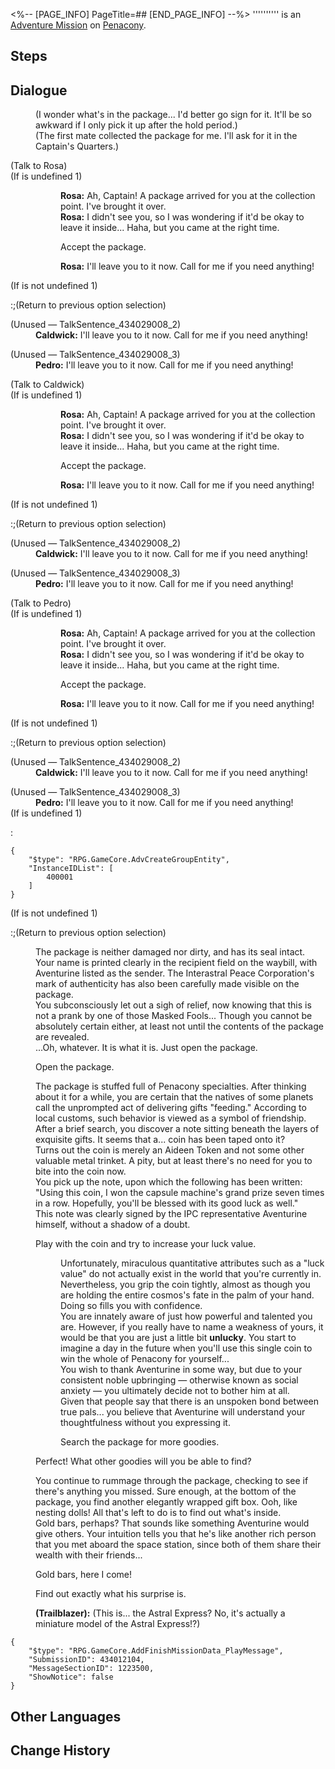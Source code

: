 <%-- [PAGE_INFO]
PageTitle=##
[END_PAGE_INFO] --%>
{{Stub|Dialogue.}}
{{Mission Infobox
|id            = 4340121
|title         = 
|image         = <!--Mission .png-->
|type          = Adventure
|event_name    = 
|chapter       = 
|requirements  = [[Adventure Mission]] ''[[Cloud-Bound Hearts]]'' completed
|summary       = <!--official mission summary from Fate's Atlas-->
|characters    = Caldwick; Pedro; Rosa; Trailblazer
|startLocation = [[Penacony]] - [[(The Radiant Feldspar/The Trailblaze's Stern/The Tatalov/The Soaring Clock Hand)]]
|world         = Penacony
|area          = (The Radiant Feldspar/The Trailblaze's Stern/The Tatalov/The Soaring Clock Hand)
|prev          = Cloud-Bound Hearts
|next          = 
|rewards       = Symbol of Fortune*1; Astral Express Miniature (Limited Edition)*1; Adventure Log*2; Golden Limited - Aideen Token*1; Credit*5,000
}}
'''''''''' is an [[Adventure Mission]] on [[Penacony]].

==Steps==


<!--
==Gameplay Notes==

--><!--
==Trial Character==

-->
==Dialogue==
{{Stub Dialogue}}
:(I wonder what's in the package... I'd better go sign for it. It'll be so awkward if I only pick it up after the hold period.)
:(The first mate collected the package for me. I'll ask for it in the Captain's Quarters.)

;(Talk to Rosa)
;(If {{F|MissionCV-2030501-undefined}} is undefined 1)
::'''Rosa:''' Ah, Captain! A package arrived for you at the collection point. I've brought it over.
::'''Rosa:''' I didn't see you, so I was wondering if it'd be okay to leave it inside... Haha, but you came at the right time.
::{{DIcon|Arrow}} Accept the package.
::'''Rosa:''' I'll leave you to it now. Call for me if you need anything!
;(If {{F|MissionCV-2030501-undefined}} is not undefined 1)
:;(Return to previous option selection)
;(Unused &mdash; TalkSentence_434029008_2)
:'''Caldwick:''' I'll leave you to it now. Call for me if you need anything!

;(Unused &mdash; TalkSentence_434029008_3)
:'''Pedro:''' I'll leave you to it now. Call for me if you need anything!

;(Talk to Caldwick)
;(If {{F|MissionCV-2030501-undefined}} is undefined 1)
::'''Rosa:''' Ah, Captain! A package arrived for you at the collection point. I've brought it over.
::'''Rosa:''' I didn't see you, so I was wondering if it'd be okay to leave it inside... Haha, but you came at the right time.
::{{DIcon|Arrow}} Accept the package.
::'''Rosa:''' I'll leave you to it now. Call for me if you need anything!
;(If {{F|MissionCV-2030501-undefined}} is not undefined 1)
:;(Return to previous option selection)
;(Unused &mdash; TalkSentence_434029008_2)
:'''Caldwick:''' I'll leave you to it now. Call for me if you need anything!

;(Unused &mdash; TalkSentence_434029008_3)
:'''Pedro:''' I'll leave you to it now. Call for me if you need anything!

;(Talk to Pedro)
;(If {{F|MissionCV-2030501-undefined}} is undefined 1)
::'''Rosa:''' Ah, Captain! A package arrived for you at the collection point. I've brought it over.
::'''Rosa:''' I didn't see you, so I was wondering if it'd be okay to leave it inside... Haha, but you came at the right time.
::{{DIcon|Arrow}} Accept the package.
::'''Rosa:''' I'll leave you to it now. Call for me if you need anything!
;(If {{F|MissionCV-2030501-undefined}} is not undefined 1)
:;(Return to previous option selection)
;(Unused &mdash; TalkSentence_434029008_2)
:'''Caldwick:''' I'll leave you to it now. Call for me if you need anything!

;(Unused &mdash; TalkSentence_434029008_3)
:'''Pedro:''' I'll leave you to it now. Call for me if you need anything!
;(If {{F|MissionCV-2030501-undefined}} is undefined 1)
:<pre>{
	"$type": "RPG.GameCore.AdvCreateGroupEntity",
	"InstanceIDList": [
		400001
	]
}</pre>
;(If {{F|MissionCV-2030501-undefined}} is not undefined 1)
:;(Return to previous option selection)
:The package is neither damaged nor dirty, and has its seal intact. Your name is printed clearly in the recipient field on the waybill, with Aventurine listed as the sender. The Interastral Peace Corporation's mark of authenticity has also been carefully made visible on the package.
:You subconsciously let out a sigh of relief, now knowing that this is not a prank by one of those Masked Fools... Though you cannot be absolutely certain either, at least not until the contents of the package are revealed.
:...Oh, whatever. It is what it is. Just open the package.
:{{DIcon|Arrow}} Open the package.
:The package is stuffed full of Penacony specialties. After thinking about it for a while, you are certain that the natives of some planets call the unprompted act of delivering gifts "feeding." According to local customs, such behavior is viewed as a symbol of friendship.
:After a brief search, you discover a note sitting beneath the layers of exquisite gifts. It seems that a... coin has been taped onto it?
:Turns out the coin is merely an Aideen Token and not some other valuable metal trinket. A pity, but at least there's no need for you to bite into the coin now.
:You pick up the note, upon which the following has been written: "Using this coin, I won the capsule machine's grand prize seven times in a row. Hopefully, you'll be blessed with its good luck as well."
:This note was clearly signed by the IPC representative Aventurine himself, without a shadow of a doubt.
:{{DIcon|Arrow}} Play with the coin and try to increase your luck value.
::Unfortunately, miraculous quantitative attributes such as a "luck value" do not actually exist in the world that you're currently in. Nevertheless, you grip the coin tightly, almost as though you are holding the entire cosmos's fate in the palm of your hand. Doing so fills you with confidence.
::You are innately aware of just how powerful and talented you are. However, if you really have to name a weakness of yours, it would be that you are just a little bit '''unlucky'''. You start to imagine a day in the future when you'll use this single coin to win the whole of Penacony for yourself...
::You wish to thank Aventurine in some way, but due to your consistent noble upbringing &mdash; otherwise known as social anxiety &mdash; you ultimately decide not to bother him at all.
::Given that people say that there is an unspoken bond between true pals... you believe that Aventurine will understand your thoughtfulness without you expressing it.
::{{DIcon|Arrow}} Search the package for more goodies.
:{{DIcon|Arrow}} Perfect! What other goodies will you be able to find?
:You continue to rummage through the package, checking to see if there's anything you missed. Sure enough, at the bottom of the package, you find another elegantly wrapped gift box. Ooh, like nesting dolls! All that's left to do is to find out what's inside.
:Gold bars, perhaps? That sounds like something Aventurine would give others. Your intuition tells you that he's like another rich person that you met aboard the space station, since both of them share their wealth with their friends...
:{{DIcon|Arrow}} Gold bars, here I come!
:{{DIcon|Arrow}} Find out exactly what his surprise is.
:'''(Trailblazer):''' (This is... the Astral Express? No, it's actually a miniature model of the Astral Express!?)
:{{tx}}
<pre>{
	"$type": "RPG.GameCore.AddFinishMissionData_PlayMessage",
	"SubmissionID": 434012104,
	"MessageSectionID": 1223500,
	"ShowNotice": false
}</pre>
{{Dialogue End}}

==Other Languages==
{{Other Languages
|en   = 
|zhs  = 
|zht  = 
|ja   = 
|ko   = 
|es   = 
|fr   = 
|ru   = 
|th   = 
|vi   = 
|de   = 
|id   = 
|pt   = 
}}

==Change History==
{{Change History|2.3}}
